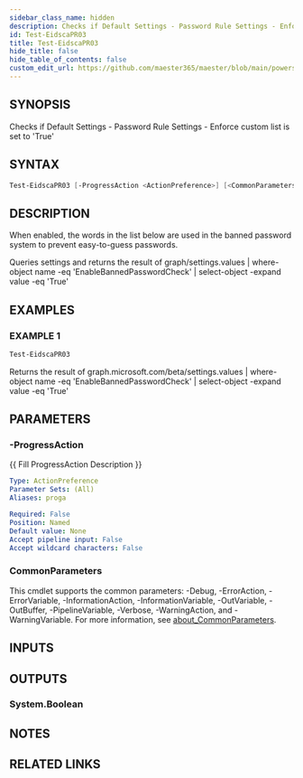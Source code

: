 ```yaml
---
sidebar_class_name: hidden
description: Checks if Default Settings - Password Rule Settings - Enforce custom list is set to 'True'
id: Test-EidscaPR03
title: Test-EidscaPR03
hide_title: false
hide_table_of_contents: false
custom_edit_url: https://github.com/maester365/maester/blob/main/powershell/public/Test-EidscaPR03.ps1
---
```


## SYNOPSIS

Checks if Default Settings - Password Rule Settings - Enforce custom list is set to 'True'

## SYNTAX

```powershell
Test-EidscaPR03 [-ProgressAction <ActionPreference>] [<CommonParameters>]
```

## DESCRIPTION

When enabled, the words in the list below are used in the banned password system to prevent easy-to-guess passwords.

Queries settings
and returns the result of
 graph/settings.values | where-object name -eq 'EnableBannedPasswordCheck' | select-object -expand value -eq 'True'

## EXAMPLES

### EXAMPLE 1

```powershell
Test-EidscaPR03
```

Returns the result of graph.microsoft.com/beta/settings.values | where-object name -eq 'EnableBannedPasswordCheck' | select-object -expand value -eq 'True'

## PARAMETERS

### -ProgressAction

\{\{ Fill ProgressAction Description \}\}

```yaml
Type: ActionPreference
Parameter Sets: (All)
Aliases: proga

Required: False
Position: Named
Default value: None
Accept pipeline input: False
Accept wildcard characters: False
```

### CommonParameters

This cmdlet supports the common parameters: -Debug, -ErrorAction, -ErrorVariable, -InformationAction, -InformationVariable, -OutVariable, -OutBuffer, -PipelineVariable, -Verbose, -WarningAction, and -WarningVariable. For more information, see [about_CommonParameters](http://go.microsoft.com/fwlink/?LinkID=113216).

## INPUTS

## OUTPUTS

### System.Boolean

## NOTES

## RELATED LINKS
